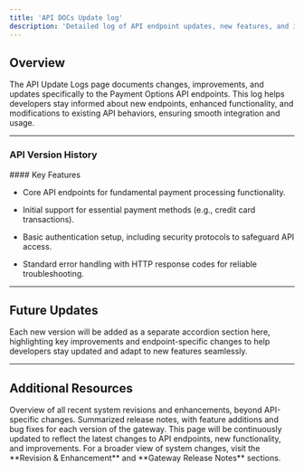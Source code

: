 ```yaml
---
title: 'API DOCs Update log'
description: 'Detailed log of API endpoint updates, new features, and improvements.'
---
```


## **Overview**

The API Update Logs page documents changes, improvements, and updates specifically to the Payment Options API endpoints. This log helps developers stay informed about new endpoints, enhanced functionality, and modifications to existing API behaviors, ensuring smooth integration and usage.

***

### **API Version History**

<Accordion title="Version 1.x - Initial Release">
  #### Key Features

  * Core API endpoints for fundamental payment processing functionality.

  * Initial support for essential payment methods (e.g., credit card transactions).

  * Basic authentication setup, including security protocols to safeguard API access.

  * Standard error handling with HTTP response codes for reliable troubleshooting.
</Accordion>

***

## **Future Updates**

Each new version will be added as a separate accordion section here, highlighting key improvements and endpoint-specific changes to help developers stay updated and adapt to new features seamlessly.

***

## **Additional Resources**

<CardGroup>
  <Card title="Revision & Enhancement" icon="chart-line" href="/logs/revisions">
    Overview of all recent system revisions and enhancements, beyond API-specific changes.
  </Card>

  <Card title="Gatewaym Release Notes" icon="file" href="/logs/releasenotes">
    Summarized release notes, with feature additions and bug fixes for each version of the gateway.
  </Card>
</CardGroup>

<Note>
  This page will be continuously updated to reflect the latest changes to API endpoints, new functionality, and improvements. For a broader view of system changes, visit the **Revision & Enhancement** and **Gateway Release Notes** sections.
</Note>